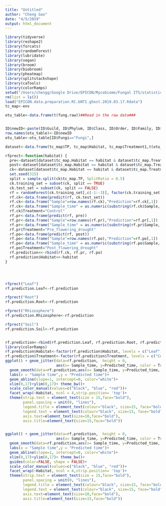 ```yaml
---
title: "Untitled"
author: "Cheng Gao"
date: "4/5/2019"
output: html_document
---
```


```r
library(tidyverse)
library(reshape2)
library(forcats)
library(randomForest)
library(lubridate)
library(vegan)
library(broom)
library(biobroom)
library(pheatmap)
library(splitstackshape)
library(caTools)
library(colorRamps)
setwd("/Users/chengg/Google Drive/EPICON/Mycobiome/Fungal ITS/statistic/Total.fungi")
rm(list = ls())
load("EPICON.data.preparation.RC.bNTI.ghost.2019.03.17.Rdata")
tc_map<-env

otu_table<-data.frame(t(fung.raw))##Read in the raw data###


ID$newID<-paste(ID$Guild, ID$Phylum, ID$Class, ID$Order, ID$Family, ID$Genus,ID$aa, sep="_")
row.names(otu_table)<-ID$newID
otu_table<-otu_table[ID$Fungi=="Fungi",]

dataset<-data.frame(tc_map$TP, tc_map$Habitat, tc_map$Treatment1,t(otu_table))

rfprect<-function(habitat) {
  pre<-dataset[dataset$tc_map.Habitat == habitat & dataset$tc_map.Treatment1 == "Pre_flowering_drought" & dataset$tc_map.TP>0, ]
  post<-dataset[dataset$tc_map.Habitat == habitat & dataset$tc_map.Treatment1 == "Post_flowering_drought"& dataset$tc_map.TP>0, ]
  ck<-dataset[dataset$tc_map.Habitat == habitat & dataset$tc_map.Treatment1 == "Control"& dataset$tc_map.TP>0, ]
  set.seed(315)
  split = sample.split(ck$tc_map.TP, SplitRatio = 0.5)
  ck.training_set = subset(ck, split == TRUE)
  ck.test_set = subset(ck, split == FALSE)
  rf = randomForest(ck.training_set[,c(-1:-3)], factor(ck.training_set[,1]), importance=TRUE, proximity=TRUE, ntree = 1000)
  rf.ck<-data.frame(predict(rf, ck.test_set))
  rf.ck<-data.frame("Sample"=row.names(rf.ck),"Prediction"=rf.ck[,1])
  rf.ck<-data.frame("Sample_time" = as.numeric(substring(rf.ck$Sample, 3, 4)), "Predicted_time"=as.numeric(rf.ck$Prediction))
  rf.ck$Treatment="Control"
  rf.pr<-data.frame(predict(rf, pre))
  rf.pr<-data.frame("Sample"=row.names(rf.pr),"Prediction"=rf.pr[,1])
  rf.pr<-data.frame("Sample_time" = as.numeric(substring(rf.pr$Sample, 3, 4)), "Predicted_time"=as.numeric(rf.pr$Prediction))
  rf.pr$Treatment="Pre_flowering_drought"
  rf.po<-data.frame(predict(rf, post))
  rf.po<-data.frame("Sample"=row.names(rf.po),"Prediction"=rf.po[,1])
  rf.po<-data.frame("Sample_time" = as.numeric(substring(rf.po$Sample, 3, 4)), "Predicted_time"=as.numeric(rf.po$Prediction))
  rf.po$Treatment="Post_flowering_drought"
  rf.prediction<<-rbind(rf.ck, rf.pr, rf.po)
  rf.prediction$Habitat<<-habitat
}




rfprect("Leaf")
rf.prediction.Leaf<-rf.prediction

rfprect("Root")
rf.prediction.Root<-rf.prediction

rfprect("Rhizosphere")
rf.prediction.Rhizosphere<-rf.prediction

rfprect("Soil")
rf.prediction.Soil<-rf.prediction


rf.prediction<-rbind(rf.prediction.Leaf, rf.prediction.Root, rf.prediction.Rhizosphere, rf.prediction.Soil)
library(colorRamps)
rf.prediction$Habitat<-factor(rf.prediction$Habitat, levels = c("Leaf", "Root", "Rhizosphere", "Soil"))
rf.prediction$Treatment<-factor(rf.prediction$Treatment, levels = c("Control", "Pre_flowering_drought", "Post_flowering_drought"))
ggplot() + geom_jitter(data=rf.prediction,  height = 0, 
                       aes(x= Sample_time, y=Predicted_time, color = Treatment, shape = Treatment) , alpha = 0.5, size =3) + 
  geom_smooth(data=rf.prediction,aes(x= Sample_time, y=Predicted_time, color = Treatment))+
  labs(x = "Sample time",y = "Predicted time")+
  geom_abline(slope=1, intercept=0, color="white")+
  xlim(0,17)+ylim(0,17)+ theme_bw()+
  scale_color_manual(values=c("black", "blue", "red"))+
  facet_wrap(~Habitat, ncol = 4,strip.position= 'top')+
  theme(strip.text = element_text(size = 15,face="bold"),
        panel.spacing = unit(0, "lines"),
        legend.title = element_text(colour="black", size=15, face="bold"),
        legend.text = element_text(colour="black", size=15, face="bold"),
        axis.text=element_text(size=10,face="bold"),
        axis.title=element_text(size=15,face="bold"))


ggplot() + geom_jitter(data=rf.prediction,  height = 0, 
                       aes(x= Sample_time, y=Predicted_time, color = Treatment, shape = Treatment) , alpha = 0.5, size =3) + 
  geom_smooth(data=rf.prediction,aes(x= Sample_time, y=Predicted_time, color = Treatment))+
  labs(x = "Sample time",y = "Predicted time")+
  geom_abline(slope=1, intercept=0, color="white")+
  xlim(0,17)+ylim(0,17)+ theme_bw()+
  guides(color=FALSE, shape = FALSE)+
  scale_color_manual(values=c("black", "blue", "red"))+
  facet_wrap(~Habitat, ncol = 4,strip.position= 'top')+
  theme(strip.text = element_text(size = 15,face="bold"),
        panel.spacing = unit(0, "lines"),
        legend.title = element_text(colour="black", size=15, face="bold"),
        legend.text = element_text(colour="black", size=15, face="bold"),
        axis.text=element_text(size=10,face="bold"),
        axis.title=element_text(size=15,face="bold"))
```


